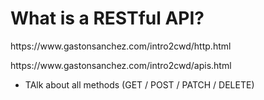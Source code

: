 # What is a RESTful API?

https://www.gastonsanchez.com/intro2cwd/http.html

https://www.gastonsanchez.com/intro2cwd/apis.html

* TAlk about all methods (GET / POST / PATCH / DELETE)
